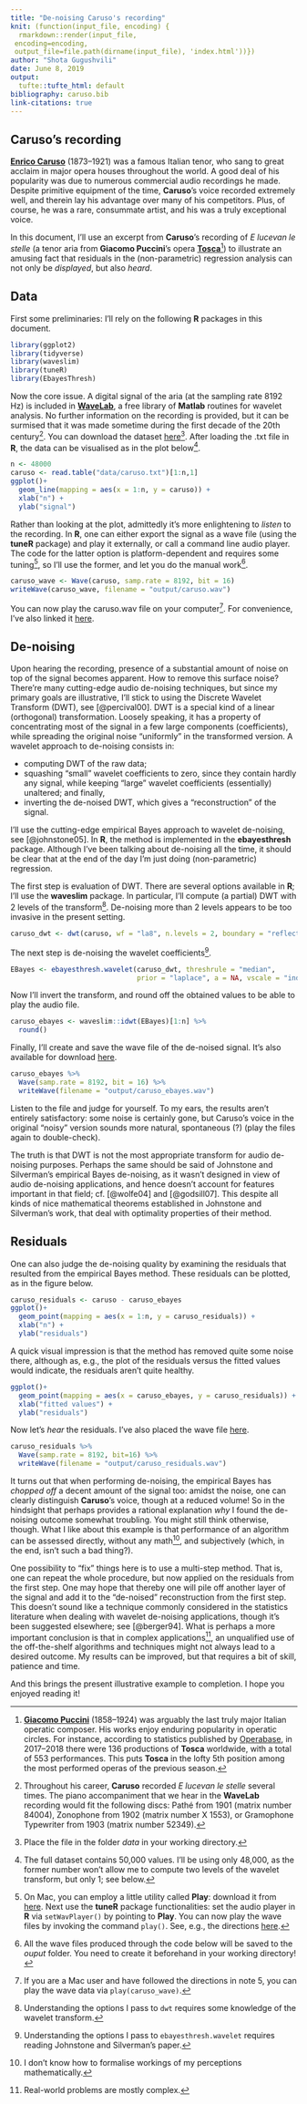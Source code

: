 ```yaml
---
title: "De-noising Caruso's recording"
knit: (function(input_file, encoding) {
  rmarkdown::render(input_file,
 encoding=encoding,
 output_file=file.path(dirname(input_file), 'index.html'))})
author: "Shota Gugushvili"
date: June 8, 2019
output:
  tufte::tufte_html: default
bibliography: caruso.bib
link-citations: true
---
```


## Caruso's recording

[**Enrico Caruso**](https://en.wikipedia.org/wiki/Enrico_Caruso) (1873&ndash;1921) was a famous Italian tenor, who sang to great acclaim in major opera houses throughout the world. A good deal of his popularity was due to numerous commercial audio recordings he made. Despite primitive equipment of the time, **Caruso**'s voice recorded extremely well, and therein lay his advantage over many of his competitors. Plus, of course, he was a rare, consummate artist, and his was a truly exceptional voice.

In this document, I'll use an excerpt from **Caruso**'s recording of *E lucevan le stelle* (a tenor aria from **Giacomo Puccini**'s opera [**Tosca**](https://en.wikipedia.org/wiki/Tosca)^[[**Giacomo Puccini**](https://en.wikipedia.org/wiki/Giacomo_Puccini) (1858&ndash;1924) was arguably the last truly major Italian operatic composer. His works enjoy enduring popularity in operatic circles. For instance, according to statistics published by [Operabase](https://www.operabase.com/), in 2017&ndash;2018 there were 136 productions of **Tosca** worldwide, with a total of 553 performances. This puts **Tosca** in the lofty 5th position among the most performed operas of the previous season.]) to illustrate an amusing fact that residuals in the (non-parametric) regression analysis can not only be *displayed*, but also *heard*.

## Data

First some preliminaries: I'll rely on the following **R** packages in this document.

```r
library(ggplot2)
library(tidyverse)
library(waveslim)
library(tuneR)
library(EbayesThresh)
```

Now the core issue. A digital signal of the aria (at the sampling rate 8192 Hz) is included in [**WaveLab**](http://statweb.stanford.edu/~wavelab/Wavelab_850/index_wavelab850.html), a free library of **Matlab** routines for wavelet analysis. No further information on the recording is provided, but it can be surmised that it was made sometime during the first decade of the 20th century^[Throughout his career, **Caruso** recorded *E lucevan le stelle* several times. The piano accompaniment that we hear in the **WaveLab** recording would fit the following discs: Path&eacute; from 1901 (matrix number 84004), Zonophone from 1902 (matrix number X 1553), or Gramophone Typewriter from 1903 (matrix number 52349).]. You can download the dataset [here](data/caruso.txt)^[Place the file in the folder *data* in your working directory.]. After loading the .txt file in **R**, the data can be visualised as in the plot below^[The full dataset contains 50,000 values. I'll be using only 48,000, as the former number won't allow me to compute two levels of the wavelet transform, but only 1; see below.].

```r
n <- 48000
caruso <- read.table("data/caruso.txt")[1:n,1]
ggplot()+
  geom_line(mapping = aes(x = 1:n, y = caruso)) +
  xlab("n") +
  ylab("signal")
```

Rather than looking at the plot, admittedly it's more enlightening to *listen* to the recording. In **R**, one can either export the signal as a wave file (using the **tuneR** package) and play it externally, or call a command line audio player. The code for the latter option is platform-dependent and requires some tuning^[On Mac, you can employ a little utility called **Play**: download it from [here](http://www.hieper.nl/html/play.html). Next use the **tuneR** package functionalities: set the audio player in **R** via ```setWavPlayer()``` by pointing to **Play**. You can now play the wave files by invoking the command ```play()```. See, e.g., the directions [here](http://music.informatics.indiana.edu/courses/I546/tuneR_play.pdf).], so I'll use the former, and let you do the manual work^[All the wave files produced through the code below will be saved to the *ouput* folder. You need to create it beforehand in your working directory!].

```r
caruso_wave <- Wave(caruso, samp.rate = 8192, bit = 16)
writeWave(caruso_wave, filename = "output/caruso.wav")
```

You can now play the caruso.wav file on your computer^[If you are a Mac user and have followed the directions in note 5, you can play the wave data via ```play(caruso_wave)```.]. For convenience, I've also linked it [here](output/caruso.wav).

## De-noising

Upon hearing the recording, presence of a substantial amount of noise on top of the signal becomes apparent. How to remove this surface noise? There're many cutting-edge audio de-noising techniques, but since my primary goals are illustrative, I'll stick to using the Discrete Wavelet Transform (DWT), see [@percival00]. DWT is a special kind of a linear (orthogonal) transformation. Loosely speaking, it has a property of concentrating most of the signal in a few large components (coefficients), while spreading the original noise "uniformly" in the transformed version. A wavelet approach to de-noising consists in:

 * computing DWT of the raw data;
 * squashing "small" wavelet coefficients to zero, since they contain hardly any signal, while keeping
 "large" wavelet coefficients (essentially) unaltered; and finally,
 * inverting the de-noised DWT, which gives a "reconstruction" of the signal.

I'll use the cutting-edge empirical Bayes approach to wavelet de-noising, see [@johnstone05]. In **R**, the method is implemented in the **ebayesthresh** package. Although I've been talking about de-noising all the time, it should be clear that at the end of the day I'm just doing (non-parametric) regression.

The first step is evaluation of DWT. There are several options available in **R**; I'll use the **waveslim** package. In particular, I'll compute (a partial) DWT with 2 levels of the transform^[Understanding the options I pass to ```dwt``` requires some knowledge of the wavelet transform.]. De-noising more than 2 levels appears to be too invasive in the present setting.

```r
caruso_dwt <- dwt(caruso, wf = "la8", n.levels = 2, boundary = "reflection")
```

The next step is de-noising the wavelet coefficients^[Understanding the options I pass to ```ebayesthresh.wavelet``` requires reading Johnstone and Silverman's paper.].

```r
EBayes <- ebayesthresh.wavelet(caruso_dwt, threshrule = "median",
                               prior = "laplace", a = NA, vscale = "independent")
```

Now I'll invert the transform, and round off the obtained values to be able to play the audio file.

```r
caruso_ebayes <- waveslim::idwt(EBayes)[1:n] %>%
  round()
```

Finally, I'll create and save the wave file  of the de-noised signal. It's also available for download [here](output/caruso_ebayes.wav).

```r
caruso_ebayes %>%
  Wave(samp.rate = 8192, bit = 16) %>%
  writeWave(filename = "output/caruso_ebayes.wav")
```

Listen to the file and judge for yourself. To my ears, the results aren't entirely satisfactory: some noise is certainly gone, but Caruso's voice in the original "noisy" version sounds more natural, spontaneous (?) (play the files again to double-check).

The truth is that DWT is not the most appropriate transform for audio de-noising purposes. Perhaps the same should be said of Johnstone and Silverman's empirical Bayes de-noising, as it wasn't designed in view of audio de-noising applications, and hence doesn't account for features important in that field; cf. [@wolfe04] and [@godsill07]. This despite all kinds of nice mathematical theorems established in Johnstone and Silverman's work, that deal with optimality properties of their method.

## Residuals

One can also judge the de-noising quality by examining the residuals that resulted from the empirical Bayes method. These residuals can be plotted, as in the figure below.

```r
caruso_residuals <- caruso - caruso_ebayes
ggplot()+
  geom_point(mapping = aes(x = 1:n, y = caruso_residuals)) +
  xlab("n") +
  ylab("residuals")
```

A quick visual impression is that the method has removed quite some noise there, although as, e.g., the plot of the residuals versus the fitted values would indicate, the residuals aren't quite healthy.

```r
ggplot()+
  geom_point(mapping = aes(x = caruso_ebayes, y = caruso_residuals)) +
  xlab("fitted values") +
  ylab("residuals")
```

Now let's *hear* the residuals. I've also placed the wave file [here](output/caruso_residuals.wav).

```r
caruso_residuals %>%
  Wave(samp.rate = 8192, bit=16) %>%
  writeWave(filename = "output/caruso_residuals.wav")
```

It turns out that when performing de-noising, the empirical Bayes has *chopped off* a decent amount of the signal too: amidst the noise, one can clearly distinguish **Caruso**'s voice, though at a reduced volume! So in the hindsight that perhaps provides a rational explanation *why* I found the de-noising outcome somewhat troubling. You might still think otherwise, though. What I like about this example is that performance of an algorithm can be assessed directly, without any math^[I don't know how to formalise workings of my perceptions mathematically.], and subjectively (which, in the end, isn't such a bad thing?).

One possibility to "fix" things here is to use a multi-step method. That is, one can repeat the whole procedure, but now applied on the residuals from the first step. One may hope that thereby one will pile off another layer of the signal and add it to the "de-noised" reconstruction from the first step. This doesn't sound like a technique commonly considered in the statistics literature when dealing with wavelet de-noising applications, though it's been suggested elsewhere; see [@berger94]. What is perhaps a more important conclusion is that in complex applications^[Real-world problems are mostly complex.], an unqualified use of the off-the-shelf algorithms and techniques might not always lead to a desired outcome. My results can be improved, but that requires a bit of skill, patience and time.

And this brings the present illustrative example to completion. I hope you enjoyed reading it!
